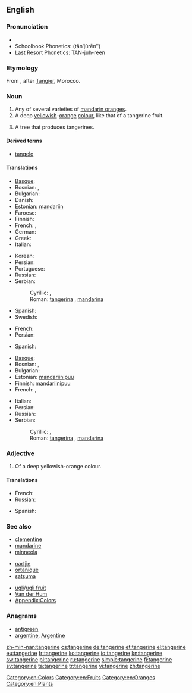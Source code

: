 {{also|Tangerine}}

==English==
{{wikipedia}}

===Pronunciation===
* {{IPA|/ˈtæn.dʒə.ˌɹin/}}
* Schoolbook Phonetics: (tănʹju̇rēnʺ)
* Last Resort Phonetics: TAN-juh-reen

===Etymology===
From {{etyl|fr}} {{term|fr|Tanger}}, after [[:w:Tangier|Tangier]], Morocco.

===Noun===
{{en-noun}}

# Any of several varieties of [[mandarin orange]]s.
# A deep [[yellow]]ish-[[orange]] [[colour]], like that of a tangerine fruit.
#: {{color panel|2=F28500}}
# A tree that produces tangerines.

====Derived terms====
* [[tangelo]]

====Translations====
{{trans-top|fruit}}
* [[Basque]]: {{t|eu|mandarina}}
* Bosnian: {{t-|bs|tangerina|f}}, {{t-|bs|mandarina|f}}
* Bulgarian: {{t+|bg|мандарина|f}}
* Danish: {{t|da|mandarin|c}}
* Estonian: [[mandariin]]
* Faroese: {{t|fo|mandarin|f}}
* Finnish: {{t+|fi|mandariini}}
* French: {{t|fr|tangerine|f}}, {{t|fr|mandarine|f}}
* German: {{t|de|Mandarine|f}}
* Greek: {{t+|el|μανταρίνι|n|tr=mantarίni}}
* Italian: {{t+|it|mandarino|m}}
{{trans-mid}}
* Korean: {{t+|ko|귤|tr=gyul|sc=Hang}}
* Persian: {{t-|fa|نارنگی|tr=nârengi|xs=Persian}}
* Portuguese: {{t+|pt|tangerina|f}}
* Russian: {{t+|ru|мандарин|m|tr=mandarín}}
* Serbian:
*: Cyrillic: {{t-|sr|тангерина|f|sc=Cyrl}}, {{t-|sr|мандарина|f|sc=Cyrl}}
*: Roman: [[tangerina]] {{f}}, [[mandarina]] {{f}}
* Spanish: {{t+|es|mandarina|f}}
* Swedish: {{t|sv|tangerin|c}}
{{trans-bottom}}

{{trans-top|colour}}
* French: {{t|fr|mandarine}}
* Persian: {{t-|fa|نارنجی|tr=nârenji|xs=Persian}}
{{trans-mid}}
* Spanish: {{t+|es|naranja|m}}
{{trans-bottom}}

{{trans-top|tree}}
* [[Basque]]: {{t|eu|mandarinondo}}
* Bosnian: {{t-|bs|tangerina|f}}, {{t-|bs|mandarina|f}}
* Bulgarian: {{t+|bg|мандарина|f}}
* Estonian: [[mandariinipuu]]
* Finnish: [[mandariinipuu]]
* French: {{t|fr|tangerinier|f}}, {{t|fr|mandarinier}}
{{trans-mid}}
* Italian: {{t+|it|mandarino|m}}
* Persian: {{t-|fa|نارنگی|tr=nârengi|xs=Persian}}
* Russian: {{t+|ru|мандарин|m|tr=mandarín}}
* Serbian:
*: Cyrillic: {{t-|sr|тангерина|f|sc=Cyrl}}, {{t-|sr|мандарина|f|sc=Cyrl}}
*: Roman: [[tangerina]] {{f}}, [[mandarina]] {{f}}
{{trans-bottom}}

===Adjective===
{{en-adj|?}}

# Of a deep yellowish-orange colour.

====Translations====
{{trans-top|colour}}
* French: {{t|fr|mandarine}}
* Russian: {{t|ru|мандариновый|tr=mandarínovyj}}
{{trans-mid}}
* Spanish: {{t+|es|anaranjado|m}}
{{trans-bottom}}

===See also===
{{top3}}
* [[clementine]]
* [[mandarine]]
* [[minneola]]
{{mid3}}
* [[nartjie]]
* [[ortanique]]
* [[satsuma]]
{{mid3}}
* [[ugli]]/[[ugli fruit]]
* [[Van der Hum]]
* [[Appendix:Colors]]
{{bottom}}

===Anagrams===
* [[antigreen#English|antigreen]]
* [[argentine#English|argentine]], [[Argentine#English|Argentine]]

[[Category:en:Colors]]
[[Category:en:Fruits]]
[[Category:en:Oranges]]
[[Category:en:Plants]]

[[zh-min-nan:tangerine]]
[[cs:tangerine]]
[[de:tangerine]]
[[et:tangerine]]
[[el:tangerine]]
[[eu:tangerine]]
[[fr:tangerine]]
[[ko:tangerine]]
[[io:tangerine]]
[[kn:tangerine]]
[[sw:tangerine]]
[[pl:tangerine]]
[[ru:tangerine]]
[[simple:tangerine]]
[[fi:tangerine]]
[[sv:tangerine]]
[[ta:tangerine]]
[[tr:tangerine]]
[[vi:tangerine]]
[[zh:tangerine]]